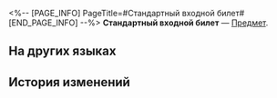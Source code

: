 <%-- [PAGE_INFO]
PageTitle=#Стандартный входной билет#
[END_PAGE_INFO] --%>
{{Предмет Инфобокс
|id          = 252128
|Изображение = Предмет Стандартный входной билет.png
|Тип         = 
|Инвентарь   = 
|Редкость    = 3
|Эффект      = 
|Описание    = Используется для стандартных приглашений.<br />Может быть получен за завершение миссий выставки, события выставки и повышение уровня площадки.
}}
{{Описание|Обычный входной билет, отлично подходит в качестве подарка друзьям. Как говорят на Сяньчжоу, дорог не подарок, а внимание.}}
'''Стандартный входной билет''' — [[Предмет]].

==На других языках==
{{На других языках
|en   = Standard Admission Ticket
|zhs  = 标准入场券
|zht  = 標準入場券
|ja   = 普通の入場券
|ko   = 기본 입장권
|es   = Boleto de entrada estándar
|fr   = Billet d'entrée standard
|ru   = Стандартный входной билет
|th   = บัตรเข้างานมาตรฐาน
|vi   = Vé Vào Cửa Tiêu Chuẩn
|de   = Normale Eintrittskarte
|id   = Tiket Masuk Standar
|pt   = Ingresso Padrão
}}

==История изменений==
{{История изменений|3.5}}